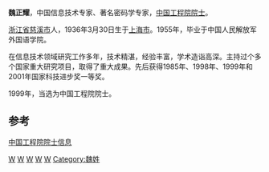 '''魏正耀 '''，中国信息技术专家、著名密码学专家，[[中国工程院|中国工程院]][[院士|院士]]。

[[浙江省|浙江省]][[慈溪市|慈溪市]]人，1936年3月30日生于[[上海市|上海市]]。1955年，毕业于中国人民解放军外国语学院。

在信息技术领域研究工作多年，技术精湛，经验丰富，学术造诣高深。主持过个多个国家重大研究项目，取得了重大成果。先后获得1985年、1998年、1999年和2001年国家科技进步奖一等奖。

1999年，当选为中国工程院院士。

==参考==

[https://web.archive.org/web/20070203031836/http://www.cae.cn/experts/detail.jsp?id=682 中国工程院院士信息]

{{中国工程院信息与电子工程学部院士}}

[[Category:中国工程院信息与电子工程学部院士|W]]
[[Category:宁波人|W]]
[[Category:慈溪人|W]]
[[Category:上海人|W]]
[[Category:1936年出生|W]]
[[Category:魏姓|Category:魏姓]]